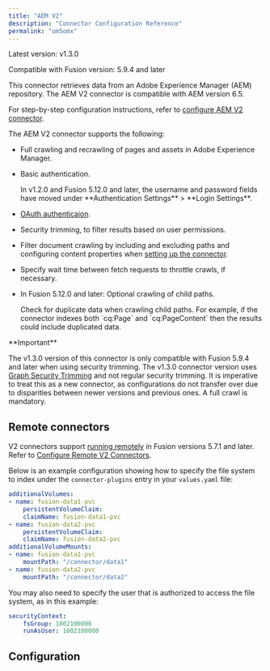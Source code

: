 ```yaml
---
title: "AEM V2"
description: "Connector Configuration Reference"
permalink: "um5omx"
---
```


Latest version: v1.3.0

Compatible with Fusion version: 5.9.4 and later

This connector retrieves data from an Adobe Experience Manager (AEM) repository. The AEM V2 connector is compatible with AEM version 6.5.

For step-by-step configuration instructions, refer to [configure AEM V2 connector](/how-to/ht8hle/configure-aem-v-2-connector).

The AEM V2 connector supports the following:

* Full crawling and recrawling of pages and assets in Adobe Experience Manager.
* Basic authentication.

  <Note>
  In v1.2.0 and Fusion 5.12.0 and later, the username and password fields have moved under **Authentication Settings** > **Login Settings**.
  </Note>


* [OAuth authenticaion](/how-to/ht8hle/aem-connector-oauth-authorization).
* Security trimming, to filter results based on user permissions.
* Filter document crawling by including and excluding paths and configuring content properties when [setting up the connector](/how-to/ht8hle/configure-aem-v-2-connector).
* Specify wait time between fetch requests to throttle crawls, if necessary.
* In Fusion 5.12.0 and later: Optional crawling of child paths.

  <Tip>
  Check for duplicate data when crawling child paths. For example, if the connector indexes both `cq:Page` and `cq:PageContent` then the results could include duplicated data.
  </Tip>



<Tip>
**Important**

The v1.3.0 version of this connector is only compatible with Fusion 5.9.4 and later when using security trimming. The v1.3.0 connector version uses [Graph Security Trimming](/fusion/5.9/zdzlfu/graph-security-trimming-stage) and not regular security trimming. It is imperative to treat this as a new connector, as configurations do not transfer over due to disparities between newer versions and previous ones. A full crawl is mandatory.
</Tip>



## Remote connectors

V2 connectors support [running remotely](/fusion-connectors/8xhsoc/remote-v-2-connectors) in Fusion versions 5.7.1 and later. Refer to [Configure Remote V2 Connectors](/how-to/ssl8ue/configure-remote-v-2-connectors).

Below is an example configuration showing how to specify the file system to index under the `connector-plugins` entry in your `values.yaml` file:

```yaml
additionalVolumes:
- name: fusion-data1-pvc
    persistentVolumeClaim:
    claimName: fusion-data1-pvc
- name: fusion-data2-pvc
    persistentVolumeClaim:
    claimName: fusion-data2-pvc
additionalVolumeMounts:
- name: fusion-data1-pvc
    mountPath: "/connector/data1"
- name: fusion-data2-pvc
    mountPath: "/connector/data2"

```

You may also need to specify the user that is authorized to access the file system, as in this example:

```yaml
securityContext:
    fsGroup: 1002100000
    runAsUser: 1002100000

```

## Configuration


<SchemaParamFields schema={schema}/>

